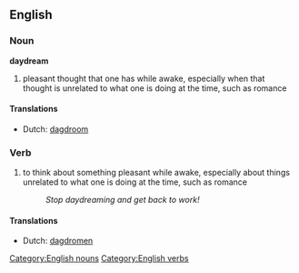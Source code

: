 ==English==
===Noun===
'''daydream'''
#pleasant thought that one has while awake, especially when that thought is unrelated to what one is doing at the time, such as romance

====Translations====
* Dutch: [[dagdroom]]

===Verb===
{{en-infl-reg-consonant|daydream||}}
#to think about something pleasant while awake, especially about things unrelated to what one is doing at the time, such as romance
#:''Stop daydreaming and get back to work!''

====Translations====
* Dutch: [[dagdromen]]

[[Category:English nouns]][[Category:English verbs]]